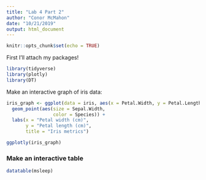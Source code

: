 ```yaml
---
title: "Lab 4 Part 2"
author: "Conor McMahon"
date: "10/21/2019"
output: html_document
---
```


```r
knitr::opts_chunk$set(echo = TRUE)
```


First I'll attach my packages!
```r

library(tidyverse)
library(plotly)
library(DT)

```

Make an interactive graph of iris data:

```r

iris_graph <- ggplot(data = iris, aes(x = Petal.Width, y = Petal.Length)) + 
  geom_point(aes(size = Sepal.Width, 
                 color = Species)) + 
  labs(x = "Petal width (cm)", 
       y = "Petal length (cm)",
       title = "Iris metrics")

ggplotly(iris_graph)

```


### Make an interactive table 

```r

datatable(msleep)

```


